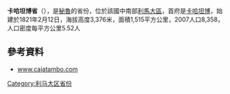 '''卡哈坦博省'''（{{lang-es|Provincia de Cajatambo}}），是[[秘魯|秘魯]]的省份，位於該國中南部[[利馬大區|利馬大區]]，首府是[[卡哈坦博|卡哈坦博]]，始建於1821年2月12日，海拔高度3,376米，面積1,515平方公里，2007人口8,358，人口密度每平方公里5.52人

==參考資料==
* {{es icon}} [http://www.cajatambo.com/ www.cajatambo.com]{{Wayback|url=http://www.cajatambo.com/ |date=20110114155302 }}

{{coord|10|20|08|S|76|50|03|W|source:eswiki|display=title}}

{{秘魯省份|state=collapsed}}
{{秘鲁行政区划小作品}}
[[Category:利马大区省份|Category:利马大区省份]]